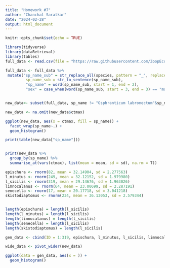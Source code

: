 ```yaml
---
title: "Homework #7"
author: "Chanchal Saratkar"
date: "2024-02-28"
output: html_document
---
```


```r
knitr::opts_chunk$set(echo = TRUE)
```
```r
library(tidyverse)
library(dataRetrieval)
library(tables)
full_data <- read.csv(file = "https://raw.githubusercontent.com/ZoopEcoEvo/champlain_seasonality/main/Output/Data/full_data.csv")

full_data <- full_data %>% 
 mutate("sp_name_sub" = str_replace_all(species, pattern = "_", replacement = " "),
         sp_name_sub = str_to_sentence(sp_name_sub),
         "sp_name" = word(sp_name_sub, start = 1, end = 2),
         "sex" = case_when(word(sp_name_sub, start = 3, end = 3) == "male" ~ "male", word(sp_name_sub, start = 3, end = 3) == "juvenile" ~ "juvenile", TRUE ~ "female"))


new_data<- subset(full_data, sp_name != "Osphranticum labronectum"&sp_name !="Leptodora kindti")

new_data <- na.omit(new_data$ctmax)

ggplot(new_data, aes(x = ctmax, fill = sp_name)) +
  facet_wrap(sp_name~.) +
  geom_histogram()

print(table(new_data["sp_name"]))


print(new_data %>%
  group_by(sp_name) %>%
  summarise_at(vars(ctmax), list(mean = mean, sd = sd), na.rm = T))

epischura <- rnorm(82, mean = 32.14904, sd = 2.277563)
l_minutus <- rnorm(249, mean = 32.12152, sd = 1.979980)
l_sicilis <- rnorm(319, mean = 29.14676, sd = 1.963026)
limnocalanus <- rnorm(64, mean = 23.00699, sd = 2.287191)
senecella <- rnorm(17, mean = 20.17718, sd = 3.041218)
skistodiaptomus <- rnorm(234, mean = 36.13053, sd = 2.579344)


length(epischura) = length(l_sicilis)
length(l_minutus) = length(l_sicilis)
length(limnocalanus) = length(l_sicilis)
length(senecella) = length(l_sicilis)
length(skistodiaptomus) = length(l_sicilis)

gen_data <- cbind(ID = 1:319, epischura, l_minutus, l_sicilis, limnocalanus, senecella, skistodiaptomus)

wide_data <- pivot_wider(new_data)

ggplot(data = gen_data, aes(x = )) +
  geom_histogram()

```

